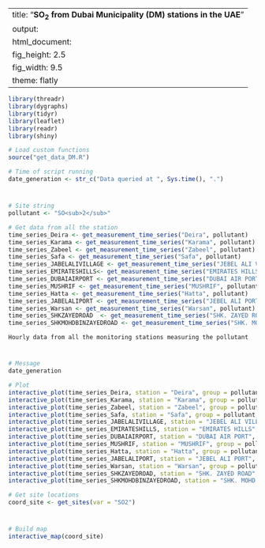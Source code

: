 
---
title: "**SO<sub>2</sub> from Dubai Municipality (DM) stations in the UAE**"
output:
  html_document:
    fig_height: 2.5
    fig_width: 9.5
    theme: flatly
---

```{r set_up, message = FALSE, echo = FALSE, warning = FALSE}
library(threadr)
library(dygraphs)
library(tidyr)
library(leaflet)
library(readr)
library(shiny)

# Load custom functions
source("get_data_DM.R")

# Time of script running
date_generation <- str_c("Data queried at ", Sys.time(), ".")
```
# 

## 
```{r import_data, message = FALSE, echo = FALSE, results = "hide", cache = TRUE}

# Site string
pollutant <- "SO<sub>2</sub>"

# Get data from all the station
time_series_Deira <- get_measurement_time_series("Deira", pollutant)
time_series_Karama <- get_measurement_time_series("Karama", pollutant)
time_series_Zabeel <- get_measurement_time_series("Zabeel", pollutant)
time_series_Safa <- get_measurement_time_series("Safa", pollutant)
time_series_JABELALIVILLAGE <- get_measurement_time_series("JEBEL ALI VILLAGE", pollutant)
time_series_EMIRATESHILLS<- get_measurement_time_series("EMIRATES HILLS", pollutant)
time_series_DUBAIAIRPORT <- get_measurement_time_series("DUBAI AIR PORT", pollutant)
time_series_MUSHRIF <- get_measurement_time_series("MUSHRIF", pollutant)
time_series_Hatta <- get_measurement_time_series("Hatta", pollutant)
time_series_JABELALIPORT <- get_measurement_time_series("JEBEL ALI PORT", pollutant)
time_series_Warsan <- get_measurement_time_series("Warsan", pollutant)
time_series_SHKZAYEDROAD  <- get_measurement_time_series("SHK. ZAYED ROAD", pollutant)
time_series_SHKMOHDBINZAYEDROAD <- get_measurement_time_series("SHK. MOHD. BIN ZAYED ROAD", pollutant)

```

 `Hourly data from all the monitoring stations measuring the pollutant`
 
# 

## 

```{r plot_NCMS_SO2, echo = FALSE, cache = TRUE}
# Message
date_generation

# Plot
interactive_plot(time_series_Deira, station = "Deira", group = pollutant, pollu= "SO2")
interactive_plot(time_series_Karama, station = "Karama", group = pollutant, pollu= "SO2")
interactive_plot(time_series_Zabeel, station = "Zabeel", group = pollutant, pollu= "SO2")
interactive_plot(time_series_Safa, station = "Safa", group = pollutant, pollu= "SO2")
interactive_plot(time_series_JABELALIVILLAGE, station = "JEBEL ALI VILLAGE", group = pollutant, pollu= "SO2")
interactive_plot(time_series_EMIRATESHILLS, station = "EMIRATES HILLS", group = pollutant, pollu= "SO2")
interactive_plot(time_series_DUBAIAIRPORT, station = "DUBAI AIR PORT", group = pollutant, pollu= "SO2")
interactive_plot(time_series_MUSHRIF, station = "MUSHRIF", group = pollutant, pollu= "SO2")
interactive_plot(time_series_Hatta, station = "Hatta", group = pollutant, pollu= "SO2")
interactive_plot(time_series_JABELALIPORT, station = "JEBEL ALI PORT", group = pollutant, pollu= "SO2")
interactive_plot(time_series_Warsan, station = "Warsan", group = pollutant, pollu= "SO2")
interactive_plot(time_series_SHKZAYEDROAD, station = "SHK. ZAYED ROAD", group = pollutant, pollu= "SO2")
interactive_plot(time_series_SHKMOHDBINZAYEDROAD, station = "SHK. MOHD. BIN ZAYED ROAD", group = pollutant, pollu= "SO2")

```


```{r import_data_for_map, message = FALSE, echo = FALSE, results = "hide", cache = TRUE}
# Get site locations
coord_site <- get_sites(var = "SO2")

```
#
 
##

```{r map, fig.height = 8, echo = FALSE, message = FALSE, cache = TRUE}
# Build map
interactive_map(coord_site)
```

 
 